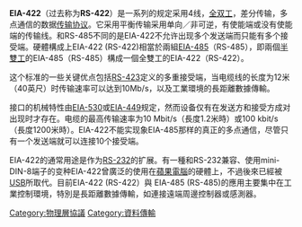 {{Unreferenced|time=2012-07-30T05:35:54+00:00 }}
{{noteTA
|G1=IT
|G2=通訊學
}}
{{网络协议}}

'''EIA-422'''（过去称为'''RS-422'''）是一系列的规定采用4线，[[全双工|全双工]]，差分传输，多点通信的数据[[传输协议|传输协议]]。它采用平衡传输采用单向／非可逆，有使能端或没有使能端的传输线。和RS-485不同的是EIA-422不允许出现多个发送端而只能有多个接受端。硬體構成上EIA-422 (RS-422)相當於兩組[[EIA-485|EIA-485]]（RS-485），即兩個[[半雙工|半雙工]]的EIA-485（RS-485）構成一個全雙工的EIA-422（RS-422）。

这个标准的一些关键优点包括[[RS-423|RS-423]]定义的多重接受端，当电缆线的长度为12米（40英尺）时传输速率可以达到10Mb/s，以及工業環境的長距離數據傳輸。

接口的机械特性由[[EIA-530|EIA-530]]或[[EIA-449|EIA-449]]规定，然而设备仅有在发送方和接受方成对出现时才存在。电缆的最高传输速率为10 Mbit/s（長度1.2米時）或100 kbit/s（長度1200米時）。EIA-422不能实现象EIA-485那样的真正的多点通信，尽管只有一个发送端就可以连接10个接受端。

EIA-422的通常用途是作为[[RS-232|RS-232]]的扩展。有一種和RS-232兼容、使用mini-DIN-8端子的变种EIA-422曾廣泛的使用在[[蘋果電腦|蘋果電腦]]的硬體上，不過後來已經被[[USB|USB]]所取代。目前EIA-422 (RS-422）與 EIA-485 (RS-485)的應用主要集中在工業控制環境，特別是長距離數據傳輸，如連接遠端周邊控制器或感測器。

{{FOLDOC}}

{{Computer-bus}}

[[Category:物理層協議|Category:物理層協議]]
[[Category:資料傳輸|Category:資料傳輸]]